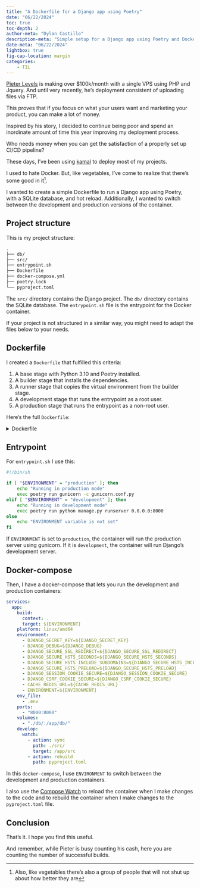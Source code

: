 ```yaml
---
title: "A Dockerfile for a Django app using Poetry"
date: "06/22/2024"
toc: true
toc-depth: 2
author-meta: "Dylan Castillo"
description-meta: "Simple setup for a Django app using Poetry and Docker."
date-meta: "06/22/2024"
lightbox: true
fig-cap-location: margin 
categories:
    - TIL
---
```


[Pieter Levels](https://levels.io/) is making over $100k/month with a single VPS using PHP and Jquery. And until very recently, he's deployment consistent of uploading files via FTP.

This proves that if you focus on what your users want and marketing your product, you can make a lot of money.

Inspired by his story, I decided to continue being poor and spend an inordinate amount of time this year improving my deployment process. 

Who needs money when you can get the satisfaction of a properly set up CI/CD pipeline?

These days, I've been using [kamal](https://kamal-deploy.org/) to deploy most of my projects.

I used to hate Docker. But, like vegetables, I've come to realize that there's some good in it^[Also, like vegetables there's also a group of people that will not shut up about how better they are].

I wanted to create a simple Dockerfile to run a Django app using Poetry, with a SQLite database, and hot reload. Additionally, I wanted to switch between the development and production versions of the container.

## Project structure

This is my project structure:

```bash
.
├── db/
├── src/
├── entrypoint.sh
├── Dockerfile
├── docker-compose.yml
├── poetry.lock
└── pyproject.toml
```

The `src/` directory contains the Django project. The `db/` directory contains the SQLite database. The `entrypoint.sh` file is the entrypoint for the Docker container.

If your project is not structured in a similar way, you might need to adapt the files below to your needs.

## Dockerfile

I created a `Dockerfile` that fulfilled this criteria:

1. A base stage with Python 3.10 and Poetry installed.
2. A builder stage that installs the dependencies. 
3. A runner stage that copies the virtual environment from the builder stage.
4. A development stage that runs the entrypoint as a root user.
5. A production stage that runs the entrypoint as a non-root user.

Here's the full `Dockerfile`:

<details>
<summary>Dockerfile</summary>

```dockerfile
FROM python:3.10-slim AS base

ENV POETRY_HOME=/opt/poetry
ENV PATH=${POETRY_HOME}/bin:${PATH}

RUN apt-get update \
    && apt-get install --no-install-recommends -y \
    curl \
    && apt-get clean \
    && rm -rf /var/lib/apt/lists/*

RUN curl -sSL https://install.python-poetry.org | python3 - && poetry --version

FROM base AS builder

WORKDIR /app
COPY poetry.lock pyproject.toml ./
RUN poetry config virtualenvs.in-project true
RUN poetry install --only main --no-interaction

FROM base AS runner

WORKDIR /app
COPY --from=builder /app/.venv/ /app/.venv/

COPY . /app
RUN mkdir -p /db

EXPOSE 8000

RUN chmod +x /app/src/entrypoint.sh

FROM runner AS development

WORKDIR /app/src
ENTRYPOINT [ "/app/src/entrypoint.sh" ]

FROM runner AS production

# Set user and group
ARG user=django
ARG group=django
ARG uid=1000
ARG gid=1000
RUN groupadd -g ${gid} ${group}
RUN useradd -u ${uid} -g ${group} -s /bin/sh -m ${user} 

# Switch to user
RUN chown -R ${uid}:${gid} /app
RUN chown -R ${uid}:${gid} /db

USER ${uid}:${gid}

WORKDIR /app/src
ENTRYPOINT [ "/app/src/entrypoint.sh" ]

```
</details>

## Entrypoint

For `entrypoint.sh` I use this:

```bash
#!/bin/sh

if [ "$ENVIRONMENT" = "production" ]; then
    echo "Running in production mode"
    exec poetry run gunicorn -c gunicorn.conf.py
elif [ "$ENVIRONMENT" = "development" ]; then
    echo "Running in development mode"
    exec poetry run python manage.py runserver 0.0.0.0:8000
else
    echo "ENVIRONMENT variable is not set"
fi
```

If `ENVIRONMENT` is set to `production`, the container will run the production server using gunicorn. If it is `development`, the container will run Django's development server.

## Docker-compose

Then, I have a docker-compose that lets you run the development and production containers: 

```yaml
services:
  app:
    build:
      context: .
      target: ${ENVIRONMENT}
    platform: linux/amd64
    environment:
      - DJANGO_SECRET_KEY=${DJANGO_SECRET_KEY}
      - DJANGO_DEBUG=${DJANGO_DEBUG}
      - DJANGO_SECURE_SSL_REDIRECT=${DJANGO_SECURE_SSL_REDIRECT}
      - DJANGO_SECURE_HSTS_SECONDS=${DJANGO_SECURE_HSTS_SECONDS}
      - DJANGO_SECURE_HSTS_INCLUDE_SUBDOMAINS=${DJANGO_SECURE_HSTS_INCLUDE_SUBDOMAINS}
      - DJANGO_SECURE_HSTS_PRELOAD=${DJANGO_SECURE_HSTS_PRELOAD}
      - DJANGO_SESSION_COOKIE_SECURE=${DJANGO_SESSION_COOKIE_SECURE}
      - DJANGO_CSRF_COOKIE_SECURE=${DJANGO_CSRF_COOKIE_SECURE}
      - CACHE_REDIS_URL=${CACHE_REDIS_URL}
      - ENVIRONMENT=${ENVIRONMENT}
    env_file:
      - .env
    ports:
      - "8000:8000"
    volumes:
      - "./db/:/app/db/"
    develop:
      watch:
        - action: sync
          path: ./src/
          target: /app/src
        - action: rebuild
          path: pyproject.toml
```

In this `docker-compose`, I use `ENVIRONMENT` to switch between the development and production containers. 

I also use the [Compose Watch](https://docs.docker.com/compose/file-watch/) to reload the container when I make changes to the code and to rebuild the container when I make changes to the `pyproject.toml` file.

## Conclusion

That's it. I hope you find this useful.

And remember, while Pieter is busy counting his cash, here you are counting the number of successful builds.

